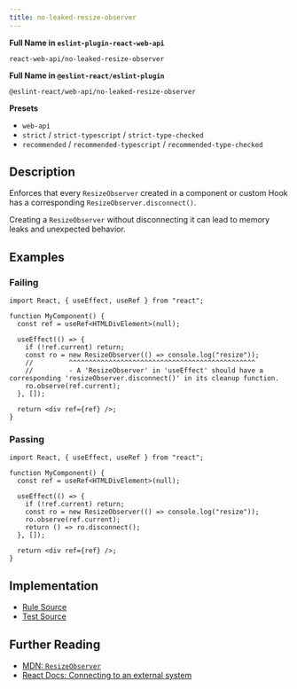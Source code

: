 ```yaml
---
title: no-leaked-resize-observer
---
```


**Full Name in `eslint-plugin-react-web-api`**

```plain copy
react-web-api/no-leaked-resize-observer
```

**Full Name in `@eslint-react/eslint-plugin`**

```plain copy
@eslint-react/web-api/no-leaked-resize-observer
```

**Presets**

- `web-api`
- `strict` / `strict-typescript` / `strict-type-checked`
- `recommended` / `recommended-typescript` / `recommended-type-checked`

## Description

Enforces that every `ResizeObserver` created in a component or custom Hook has a corresponding `ResizeObserver.disconnect()`.

Creating a `ResizeObserver` without disconnecting it can lead to memory leaks and unexpected behavior.

## Examples

### Failing

```tsx
import React, { useEffect, useRef } from "react";

function MyComponent() {
  const ref = useRef<HTMLDivElement>(null);

  useEffect(() => {
    if (!ref.current) return;
    const ro = new ResizeObserver(() => console.log("resize"));
    //         ^^^^^^^^^^^^^^^^^^^^^^^^^^^^^^^^^^^^^^^^^^^^^^^
    //         - A 'ResizeObserver' in 'useEffect' should have a corresponding 'resizeObserver.disconnect()' in its cleanup function.
    ro.observe(ref.current);
  }, []);

  return <div ref={ref} />;
}
```

### Passing

```tsx
import React, { useEffect, useRef } from "react";

function MyComponent() {
  const ref = useRef<HTMLDivElement>(null);

  useEffect(() => {
    if (!ref.current) return;
    const ro = new ResizeObserver(() => console.log("resize"));
    ro.observe(ref.current);
    return () => ro.disconnect();
  }, []);

  return <div ref={ref} />;
}
```

## Implementation

- [Rule Source](https://github.com/Rel1cx/eslint-react/tree/main/packages/plugins/eslint-plugin-react-web-api/src/rules/no-leaked-resize-observer.ts)
- [Test Source](https://github.com/Rel1cx/eslint-react/tree/main/packages/plugins/eslint-plugin-react-web-api/src/rules/no-leaked-resize-observer.spec.ts)

## Further Reading

- [MDN: `ResizeObserver`](https://developer.mozilla.org/en-US/docs/Web/API/ResizeObserver)
- [React Docs: Connecting to an external system](https://react.dev/reference/react/useEffect#connecting-to-an-external-system)
